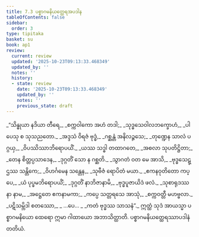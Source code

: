 ```yaml
---
title: 7.3 ပစ္စာဂမနိယတ္ထေရအပဒါန
tableOfContents: false
sidebar:
  order: 3
type: tipitaka
basket: su
book: ap1
review:
  current: review
  updated: '2025-10-23T09:13:33.468349'
  updated_by: ''
  notes: ''
  history:
  - state: review
    date: '2025-10-23T09:13:33.468349'
    updated_by: ''
    notes: ''
    previous_state: draft
---
```



<ReviewStatus review={frontmatter.review} showDetails={true} />

<HypothesisAnnotation frontmatter={frontmatter} />

<DynamicBreadcrumb />

<Division number="13" book="ap1" e="ch" v="20" p="125">

<Paragraph number="1507" type="verses" book="ap1">
_“သိန္ဓုယာ နဒိယာ တီရေ,_  
_စက္ကဝါကော အဟံ တဒါ;_  
_သုဒ္ဓသေဝါလဘက္ခောဟံ,_  
_ပါပေသု စ သုသညတော._  

</Paragraph>

</Division>
<Division number="14" book="ap1" e="ch" v="20" p="125">

<Paragraph number="1508" type="verses" book="ap1">
_အဒ္ဒသံ ဝိရဇံ ဗုဒ္ဓံ,_  
_ဂစ္ဆန္တံ အနိလဉ္ဇသေ;_  
_တုဏ္ဍေန သာလံ ပဂ္ဂယှ,_  
_ဝိပဿိဿာဘိရောပယိံ._  

</Paragraph>

</Division>
<Division number="15" book="ap1" e="ch" v="20" p="125">

<Paragraph number="1509" type="verses" book="ap1">
_ယဿ သဒ္ဓါ တထာဂတေ,_  
_အစလာ သုပတိဋ္ဌိတာ;_  
_တေန စိတ္တပ္ပသာဒေန,_  
_ဒုဂ္ဂတိံ သော န ဂစ္ဆတိ._  

</Paragraph>

</Division>
<Division number="16" book="ap1" e="ch" v="20" p="125">

<Paragraph number="1510" type="verses" book="ap1">
_သွာဂတံ ဝတ မေ အာသိ,_  
_ဗုဒ္ဓသေဋ္ဌဿ သန္တိကေ;_  
_ဝိဟင်္ဂမေန သန္တေန,_  
_သုဗီဇံ ရောပိတံ မယာ._  

</Paragraph>

</Division>
<Division number="17" book="ap1" e="ch" v="20" p="125">

<Paragraph number="1511" type="verses" book="ap1">
_ဧကနဝုတိတော ကပ္ပေ,_  
_ယံ ပုပ္ဖမဘိရောပယိံ;_  
_ဒုဂ္ဂတိံ နာဘိဇာနာမိ,_  
_ဗုဒ္ဓပူဇာယိဒံ ဖလံ._  

</Paragraph>

</Division>
<Division number="18" book="ap1" e="ch" v="20" p="125">

<Paragraph number="1512" type="verses" book="ap1">
_သုစာရုဒဿနာ နာမ,_  
_အဋ္ဌေတေ ဧကနာမကာ;_  
_ကပ္ပေ သတ္တရသေ အာသုံ,_  
_စက္ကဝတ္တီ မဟဗ္ဗလာ._  

</Paragraph>

</Division>
<Division number="19" book="ap1" e="ch" v="20" p="125">

<Paragraph number="1513" type="verses" book="ap1">
_ပဋိသမ္ဘိဒါ စတဿော,_  
_ …ပေ… _  
_ကတံ ဗုဒ္ဓဿ သာသနံ”._  

</Paragraph>

<Paragraph number="1514" book="ap1">
ဣတ္ထံ သုဒံ အာယသ္မာ ပစ္စာဂမနိယော ထေရော ဣမာ ဂါထာယော အဘာသိတ္ထာတိ.

</Paragraph>
</Division>

<Paragraph number="1515" type="center" book="ap1">
ပစ္စာဂမနိယတ္ထေရဿာပဒါနံ တတိယံ.
</Paragraph>